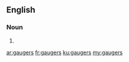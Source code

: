 {{also|Gaugers}}

==English==

===Noun===
{{head|en|noun plural form}}

# {{plural of|gauger|lang=en}}

[[ar:gaugers]]
[[fr:gaugers]]
[[ku:gaugers]]
[[my:gaugers]]
